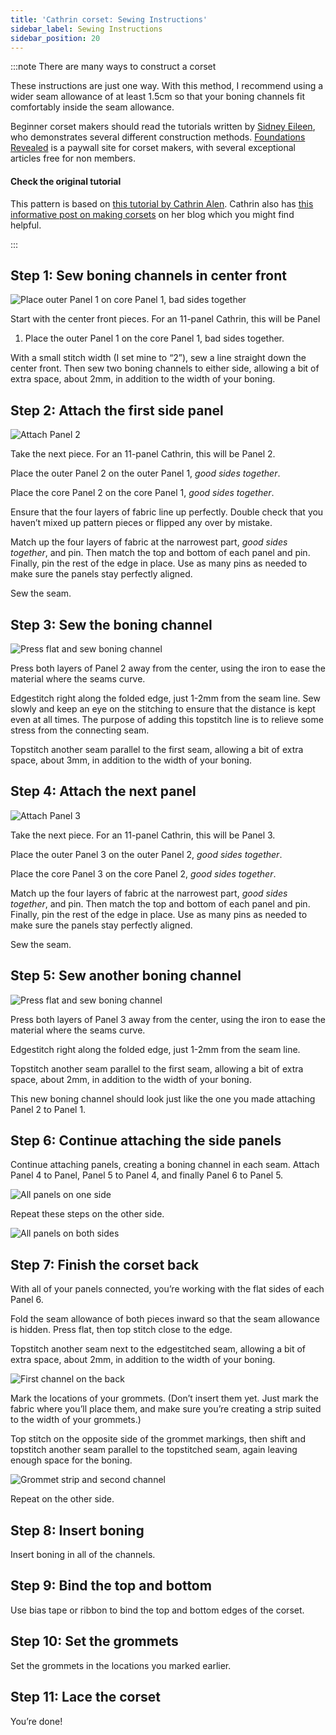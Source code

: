 ```yaml
---
title: 'Cathrin corset: Sewing Instructions'
sidebar_label: Sewing Instructions
sidebar_position: 20
---
```


:::note There are many ways to construct a corset

These instructions are just one way. With this method, I recommend using a
wider seam allowance of at least 1.5cm so that your boning channels fit
comfortably inside the seam allowance.

Beginner corset makers should read the tutorials written by [Sidney
Eileen](http://www.sidneyeileen.com), who demonstrates several different
construction methods. [Foundations
Revealed](https://www.foundationsrevealed.com) is a paywall site for corset
makers, with several exceptional articles free for non members.

#### Check the original tutorial

This pattern is based on [this tutorial by Cathrin
Alen](https://katafalk.wordpress.com/2010/06/24/underbust-pattern-tutorial/).
Cathrin also has [this informative post on making
corsets](https://katafalk.wordpress.com/2009/05/03/how-i-sew-corsets/) on her
blog which you might find helpful.

:::

## Step 1: Sew boning channels in center front

![Place outer Panel 1 on core Panel 1, bad sides together](step01.png)

Start with the center front pieces. For an 11-panel Cathrin, this will be Panel

1. Place the outer Panel 1 on the core Panel 1, bad sides together.

With a small stitch width (I set mine to “2”), sew a line straight down the
center front. Then sew two boning channels to either side, allowing a bit of
extra space, about 2mm, in addition to the width of your boning.

## Step 2: Attach the first side panel

![Attach Panel 2](step02.png)

Take the next piece. For an 11-panel Cathrin, this will be Panel 2.

Place the outer Panel 2 on the outer Panel 1, _good sides together_.

Place the core Panel 2 on the core Panel 1, _good sides together_.

Ensure that the four layers of fabric line up perfectly. Double check that you
haven’t mixed up pattern pieces or flipped any over by mistake.

Match up the four layers of fabric at the narrowest part, _good sides
together_, and pin. Then match the top and bottom of each panel and pin.
Finally, pin the rest of the edge in place. Use as many pins as needed to make
sure the panels stay perfectly aligned.

Sew the seam.

## Step 3: Sew the boning channel

![Press flat and sew boning channel](step03.png)

Press both layers of Panel 2 away from the center, using the iron to ease the
material where the seams curve.

Edgestitch right along the folded edge, just 1-2mm from the seam line. Sew
slowly and keep an eye on the stitching to ensure that the distance is kept
even at all times. The purpose of adding this topstitch line is to relieve some
stress from the connecting seam.

Topstitch another seam parallel to the first seam, allowing a bit of extra
space, about 3mm, in addition to the width of your boning.

## Step 4: Attach the next panel

![Attach Panel 3](step04.png)

Take the next piece. For an 11-panel Cathrin, this will be Panel 3.

Place the outer Panel 3 on the outer Panel 2, _good sides together_.

Place the core Panel 3 on the core Panel 2, _good sides together_.

Match up the four layers of fabric at the narrowest part, _good sides
together_, and pin. Then match the top and bottom of each panel and pin.
Finally, pin the rest of the edge in place. Use as many pins as needed to make
sure the panels stay perfectly aligned.

Sew the seam.

## Step 5: Sew another boning channel

![Press flat and sew boning channel](step05.png)

Press both layers of Panel 3 away from the center, using the iron to ease the
material where the seams curve.

Edgestitch right along the folded edge, just 1-2mm from the seam line.

Topstitch another seam parallel to the first seam, allowing a bit of extra
space, about 2mm, in addition to the width of your boning.

This new boning channel should look just like the one you made attaching Panel
2 to Panel 1.

## Step 6: Continue attaching the side panels

Continue attaching panels, creating a boning channel in each seam. Attach Panel
4 to Panel, Panel 5 to Panel 4, and finally Panel 6 to Panel 5.

![All panels on one side](step06.png)

Repeat these steps on the other side.

![All panels on both sides](step06b.png)

## Step 7: Finish the corset back

With all of your panels connected, you’re working with the flat sides of each
Panel 6.

Fold the seam allowance of both pieces inward so that the seam allowance is
hidden. Press flat, then top stitch close to the edge.

Topstitch another seam next to the edgestitched seam, allowing a bit of extra
space, about 2mm, in addition to the width of your boning.

![First channel on the back](step07.png)

Mark the locations of your grommets. (Don’t insert them yet. Just mark the
fabric where you’ll place them, and make sure you’re creating a strip suited to
the width of your grommets.)

Top stitch on the opposite side of the grommet markings, then shift and
topstitch another seam parallel to the topstitched seam, again leaving enough
space for the boning.

![Grommet strip and second channel](step07b.png)

Repeat on the other side.

## Step 8: Insert boning

Insert boning in all of the channels.

## Step 9: Bind the top and bottom

Use bias tape or ribbon to bind the top and bottom edges of the corset.

## Step 10: Set the grommets

Set the grommets in the locations you marked earlier.

## Step 11: Lace the corset

You’re done!

